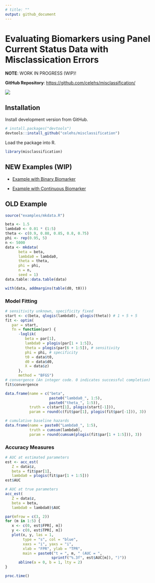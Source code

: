 ```yaml
---
# title: ""
output: github_document
---
```


# Evaluating Biomarkers using Panel Current Status Data with Misclassication Errors

__NOTE__: WORK IN PROGRESS (WIP)!

__GitHub Repository__: <https://github.com/celehs/misclassification/>

![](https://raw.githubusercontent.com/celehs/misclassification/development/flowchart/flowchart-misclassification.jpg)

## Installation

Install development version from GitHub.

```r
# install.packages("devtools")
devtools::install_github("celehs/misclassification")
```

Load the package into R.

```r
library(misclassification)
```

## NEW Examples (WIP)

- [Example with Binary Biomarker](examples/setting1.md)

- [Example with Continuous Biomarker](examples/setting2.md)

## OLD Example

```r
source("examples/mkdata.R")
```

```r
beta <- 1.5
lambda0 <- 0.01 * (1:5)
theta <- c(0.9, 0.88, 0.85, 0.8, 0.75)
phi <- rep(0.95, 5)
n <- 5000
data <- mkdata(
      beta = beta,
      lambda0 = lambda0,
      theta = theta,
      phi = phi,
      n = n,
      seed = 1)
data.table::data.table(data)
```

```r
with(data, addmargins(table(d0, t0)))
```

### Model Fitting

```r
# sensitivity unknown, specificity fixed
start <- c(beta, qlogis(lambda0), qlogis(theta)) # 1 + 5 + 5
fit <- optim(
   par = start,
   fn = function(par) {
      -loglik(
         beta = par[1],
         lambda0 = plogis(par[1 + 1:5]),
         theta = plogis(par[6 + 1:5]), # sensitivity
         phi = phi, # specificity
         t0 = data$t0,
         d0 = data$d0,
         X = data$z)
      },
      method = "BFGS")
# convergence (An integer code. 0 indicates successful completion)
fit$convergence
```

```r
data.frame(name = c("beta", 
                    paste0("lambda0_", 1:5), 
                    paste0("theta_", 1:5)),
           truth = c(start[1], plogis(start[-1])), 
           param = round(c(fit$par[1], plogis(fit$par[-1])), 3))
```

```r
# cumulative baseline hazards
data.frame(name = paste0("Lambda0_", 1:5),
           truth = cumsum(lambda0),
           param = round(cumsum(plogis(fit$par[1 + 1:5])), 3))
```

### Accuracy Measures

```r
# AUC at estimated parameters
est <- acc_est(
   Z = data$z, 
   beta = fit$par[1], 
   lambda0 = plogis(fit$par[1 + 1:5]))
est$AUC
```

```r
# AUC at true parameters
acc_est(
   Z = data$z, 
   beta = beta, 
   lambda0 = lambda0)$AUC
```

```r
par(mfrow = c(3, 2))
for (m in 1:5) {
   x <- c(0, est$FPR[, m])
   y <- c(0, est$TPR[, m])
   plot(x, y, las = 1, 
        type = "s", col = "blue",
        xaxs = "i", yaxs = "i", 
        xlab = "FPR", ylab = "TPR",
        main = paste0("t = ", m, " (AUC = ", 
                     sprintf("%.3f", est$AUC[m]), ")"))
      abline(a = 0, b = 1, lty = 2)   
}
```

```r
proc.time()
```
